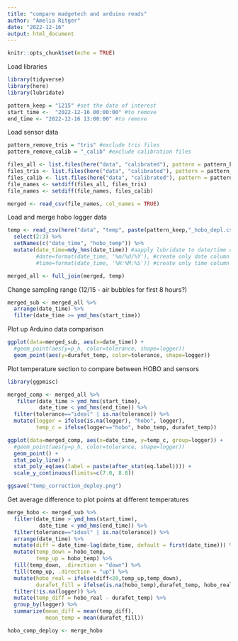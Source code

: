 ```yaml
---
title: "compare madgetech and arduino reads"
author: "Amelia Ritger"
date: "2022-12-16"
output: html_document
---
```


```r
knitr::opts_chunk$set(echo = TRUE)
```

Load libraries
```r
library(tidyverse)
library(here)
library(lubridate)

pattern_keep = "1215" #set the date of interest
start_time <-  "2022-12-16 00:00:00" #to remove
end_time <- "2022-12-16 13:00:00" #to remove
```

Load sensor data
```r
pattern_remove_tris = "tris" #exclude tris files
pattern_remove_calib = "_calib" #exclude calibration files

files_all <- list.files(here("data", "calibrated"), pattern = pattern_keep, recursive = TRUE, full.names = TRUE)
files_tris <- list.files(here("data", "calibrated"), pattern = pattern_remove_tris, recursive = TRUE, ignore.case = TRUE, full.names = TRUE)
files_calib <- list.files(here("data", "calibrated"), pattern = pattern_remove_calib, recursive = TRUE, full.names = TRUE)
file_names <- setdiff(files_all, files_tris)
file_names <- setdiff(file_names, files_calib)

merged <- read_csv(file_names, col_names = TRUE)
```

Load and merge hobo logger data
```r
temp <- read_csv(here("data", "temp", paste(pattern_keep,"_hobo_depl.csv", sep="")), col_names = TRUE) %>%
  select(2:3) %>%
  setNames(c("date_time", "hobo_temp")) %>%
  mutate(date_time=mdy_hms(date_time)) #aapply lubridate to date/time column
         #date=format(date_time, '%m/%d/%Y'), #create only date column
         #time=format(date_time, '%H:%M:%S')) #create only time column

merged_all <- full_join(merged, temp)
```

Change sampling range (12/15 - air bubbles for first 8 hours?)
```r
merged_sub <- merged_all %>%
  arrange(date_time) %>%
  filter(date_time >= ymd_hms(start_time))
```

Plot up Arduino data comparison
```r
ggplot(data=merged_sub, aes(x=date_time)) +
  #geom_point(aes(y=p_h, color=tolerance, shape=logger))
  geom_point(aes(y=durafet_temp, color=tolerance, shape=logger))
```

Plot temperature section to compare between HOBO and sensors
```r
library(ggpmisc)

merged_comp <- merged_all %>%
   filter(date_time > ymd_hms(start_time),
          date_time < ymd_hms(end_time)) %>%
  filter(tolerance=="ideal" | is.na(tolerance)) %>%
  mutate(logger = ifelse(is.na(logger), "hobo", logger),
         temp_c = ifelse(logger=="hobo", hobo_temp, durafet_temp))

ggplot(data=merged_comp, aes(x=date_time, y=temp_c, group=logger)) +
  #geom_point(aes(y=p_h, color=tolerance, shape=logger))
  geom_point() +
  stat_poly_line() +
  stat_poly_eq(aes(label = paste(after_stat(eq.label)))) +
  scale_y_continuous(limits=c(7.0, 8.8))

ggsave("temp_correction_deploy.png")
```

Get average difference to plot points at different temperatures
```r
merge_hobo <- merged_sub %>%
  filter(date_time > ymd_hms(start_time),
          date_time < ymd_hms(end_time)) %>%
  filter(tolerance=="ideal" | is.na(tolerance)) %>%
  arrange(date_time) %>%
  mutate(diff = date_time-lag(date_time, default = first(date_time))) %>%
  mutate(temp_down = hobo_temp,
         temp_up = hobo_temp) %>%
  fill(temp_down, .direction = "down") %>%
  fill(temp_up, .direction = "up") %>%
  mutate(hobo_real = ifelse(diff<20,temp_up,temp_down),
         durafet_fill = ifelse(is.na(hobo_temp),durafet_temp, hobo_real)) %>%
  filter(!is.na(logger)) %>%
  mutate(temp_diff = hobo_real - durafet_temp) %>%
  group_by(logger) %>%
  summarize(mean_diff = mean(temp_diff),
            mean_temp = mean(durafet_fill))

hobo_comp_deploy <- merge_hobo
```


